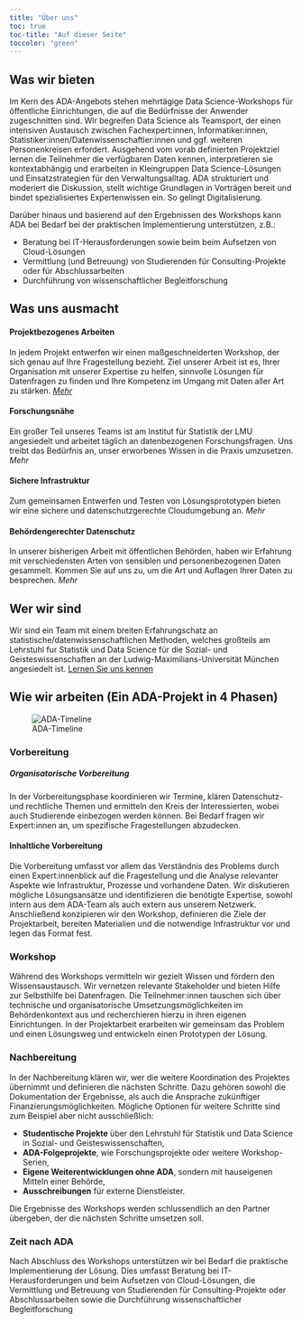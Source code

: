 ```yaml
---
title: "Über uns"
toc: true
toc-title: "Auf dieser Seite"
toccolor: "green"
---
```


## Was wir bieten
Im Kern des ADA-Angebots stehen mehrtägige Data Science-Workshops für öffentliche Einrichtungen, die auf die Bedürfnisse der Anwender zugeschnitten sind. Wir begreifen Data Science als Teamsport, der einen intensiven Austausch zwischen Fachexpert:innen, Informatiker:innen, Statistiker:innen/Datenwissenschaftler:innen und ggf. weiteren Personenkreisen erfordert. Ausgehend vom vorab definierten Projektziel lernen die Teilnehmer die verfügbaren Daten kennen, interpretieren sie kontextabhängig und erarbeiten in Kleingruppen Data Science-Lösungen und Einsatzstrategien für den Verwaltungsalltag. ADA strukturiert und moderiert die Diskussion, stellt wichtige Grundlagen in Vorträgen bereit und bindet spezialisiertes Expertenwissen ein. So gelingt Digitalisierung.

Darüber hinaus und basierend auf den Ergebnissen des Workshops kann ADA bei Bedarf bei der praktischen Implementierung unterstützen, z.B.:

- Beratung bei IT-Herausforderungen sowie beim beim Aufsetzen von Cloud-Lösungen
- Vermittlung (und Betreuung) von Studierenden für Consulting-Projekte oder für Abschlussarbeiten
- Durchführung von wissenschaftlicher Begleitforschung

## Was uns ausmacht
#### Projektbezogenes Arbeiten
In jedem Projekt entwerfen wir einen maßgeschneiderten Workshop, der sich genau auf Ihre Fragestellung bezieht. Ziel unserer Arbeit ist es, Ihrer Organisation mit unserer Expertise zu helfen, sinnvolle Lösungen für Datenfragen zu finden und Ihre Kompetenz im Umgang mit Daten aller Art zu stärken. [*Mehr*](#wie-wir-arbeiten-(ein-ada-projekt-in-4-phasen))

#### Forschungsnähe
Ein großer Teil unseres Teams ist am Institut für Statistik der LMU angesiedelt und arbeitet täglich an datenbezogenen Forschungsfragen. Uns treibt das Bedürfnis an, unser erworbenes Wissen in die Praxis umzusetzen. *Mehr*

#### Sichere Infrastruktur
Zum gemeinsamen Entwerfen und Testen von Lösungsprototypen bieten wir eine sichere und datenschutzgerechte Cloudumgebung an. *Mehr*

#### Behördengerechter Datenschutz
In unserer bisherigen Arbeit mit öffentlichen Behörden, haben wir Erfahrung mit verschiedensten Arten von sensiblen und personenbezogenen Daten gesammelt. Kommen Sie auf uns zu, um die Art und Auflagen Ihrer Daten zu besprechen. *Mehr*


## Wer wir sind
Wir sind ein Team mit einem breiten Erfahrungschatz an statistische/datenwissenschaftlichen Methoden, welches großteils am Lehrstuhl fur Statistik und Data Science für die Sozial- und Geisteswissenschaften an der Ludwig-Maximilians-Universität München angesiedelt ist. [Lernen Sie uns kennen](team.qmd)


## Wie wir arbeiten (Ein ADA-Projekt in 4 Phasen)

![ADA-Timeline](/icons/timeline.png)

### Vorbereitung
##### Organisatorische Vorbereitung
In der Vorbereitungsphase koordinieren wir Termine, klären Datenschutz- und rechtliche Themen und ermitteln den Kreis der Interessierten, wobei auch Studierende einbezogen werden können. Bei Bedarf fragen wir Expert:innen an, um spezifische Fragestellungen abzudecken.

#### Inhaltliche Vorbereitung
Die Vorbereitung umfasst vor allem das Verständnis des Problems durch einen Expert:innenblick auf die Fragestellung und die Analyse relevanter Aspekte wie Infrastruktur, Prozesse und vorhandene Daten. Wir diskutieren mögliche Lösungsansätze und identifizieren die benötigte Expertise, sowohl intern aus dem ADA-Team als auch extern aus unserem Netzwerk. Anschließend konzipieren wir den Workshop, definieren die Ziele der Projektarbeit, bereiten Materialien und die notwendige Infrastruktur vor und legen das Format fest.

### Workshop
Während des Workshops vermitteln wir gezielt Wissen und fördern den Wissensaustausch. Wir vernetzen relevante Stakeholder und bieten Hilfe zur Selbsthilfe bei Datenfragen. Die Teilnehmer:innen tauschen sich über technische und organisatorische Umsetzungsmöglichkeiten im Behördenkontext aus und recherchieren hierzu in ihren eigenen Einrichtungen. In der Projektarbeit erarbeiten wir gemeinsam das Problem und einen Lösungsweg und entwickeln einen Prototypen der Lösung.

### Nachbereitung
In der Nachbereitung klären wir, wer die weitere Koordination des Projektes übernimmt und definieren die nächsten Schritte. Dazu gehören sowohl die Dokumentation der Ergebnisse, als auch die Ansprache zukünftiger Finanzierungsmöglichkeiten. Mögliche Optionen für weitere Schritte sind zum Beispiel aber nicht ausschließlich:

- **Studentische Projekte** über den Lehrstuhl für Statistik und Data Science in Sozial- und Geisteswissenschaften,
- **ADA-Folgeprojekte**, wie Forschungsprojekte oder weitere Workshop-Serien,
- **Eigene Weiterentwicklungen ohne ADA**, sondern mit hauseigenen Mitteln einer Behörde,
- **Ausschreibungen** für externe Dienstleister.

Die Ergebnisse des Workshops werden schlussendlich an den Partner übergeben, der die nächsten Schritte umsetzen soll.

### Zeit nach ADA
Nach Abschluss des Workshops unterstützen wir bei Bedarf die praktische Implementierung der Lösung. Dies umfasst Beratung bei IT-Herausforderungen und beim Aufsetzen von Cloud-Lösungen, die Vermittlung und Betreuung von Studierenden für Consulting-Projekte oder Abschlussarbeiten sowie die Durchführung wissenschaftlicher Begleitforschung

<!-- 
## Die ADA-Timeline

#### Organisatorische Vorbereitung
- Koordination von Terminen
- Expert:innen anfragen (falls notwendig)
- Datenschutz- und rechtliche Themen klären
- Interessentenkreis ermitteln

#### Inhaltliche Vorbereitung
- Problemverständnis
  - Expert:innenblick auf eine Fragestellung
  - Analyse von Aspekten, welche für das Problem relevant sind, z.B.
    - Infrastruktur
    - Prozesse
    - vorhandene Daten
  - Diskussion möglicher Lösungsansätze
- Identifikation der benötigten Expertise
  - Interne Expert:innen aus dem ADA Team
  - Externe Expert:innen für fachspezifische Probleme aus unserem Netzwerk
- Konzeption des Workshops
  - Materialien vorbereiten
  - Format festlegen
  - Infrastruktur vorbereiten
  
#### Workshop
- Gezielte Wissensvermittlung und Wissensaustausch
- Vernetzen relevanter Stakeholder
- Hilfe zur Selbsthilfe bei Datenfragen
- Projektarbeit
  - Gemeinsames Erarbeiten des Problems und eines Lösungswegs
  - Entwicklung eines Prototypen der Lösung

#### Nachbereitung
- Wer übernimmt die weitere Koordination des Projektes
- Definition der nächsten Schritte
  - Mögliche Optionen (wird individuell bestimmt):
    - Studentisches Projekt über den Lehrstuhl für Statistik und Data Science in Sozial- und Geisteswissenschaften
    - Eigene Weiterentwicklung ohne ADA
    - Ausschreibung
    - ADA-Folgeprojekt
- Dokumentation
- Übergabe der Ergebnisse, an den Partner, der die nächsten Schritte umsetzen soll

#### Zeit nach ADA
- Implementation der Lösung

## Die ADA-Cloud

*Inhalt folgt in Kürze*

## Datenschutz in unseren Projekten -->



